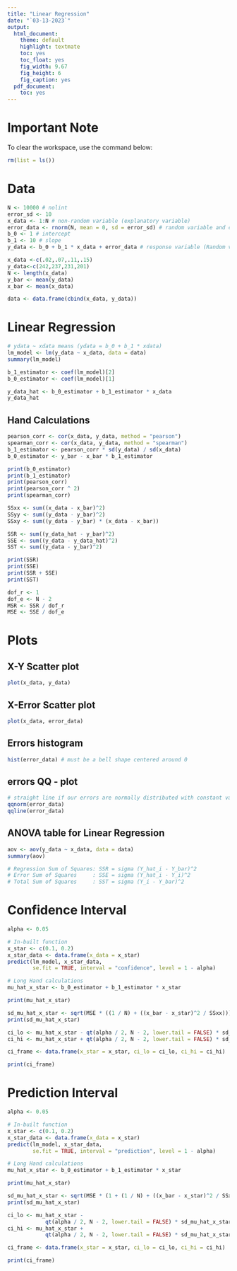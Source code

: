 ```yaml
---
title: "Linear Regression"
date: "`03-13-2023`"
output:
  html_document:
    theme: default
    highlight: textmate
    toc: yes
    toc_float: yes
    fig_width: 9.67
    fig_height: 6
    fig_caption: yes
  pdf_document:
    toc: yes
---
```



# Important Note
To clear the workspace, use the command below:
```r
rm(list = ls())
```

# Data

```r
N <- 10000 # nolint
error_sd <- 10
x_data <- 1:N # non-random variable (explanatory variable)
error_data <- rnorm(N, mean = 0, sd = error_sd) # random variable and constant variance #nolint
b_0 <- 1 # intercept
b_1 <- 10 # slope
y_data <- b_0 + b_1 * x_data + error_data # response variable (Random variable)

x_data <-c(.02,.07,.11,.15)
y_data<-c(242,237,231,201)
N <- length(x_data)
y_bar <- mean(y_data)
x_bar <- mean(x_data)

data <- data.frame(cbind(x_data, y_data))
```

# Linear Regression
```r
# ydata ~ xdata means (ydata = b_0 + b_1 * xdata)
lm_model <- lm(y_data ~ x_data, data = data)
summary(lm_model)

b_1_estimator <- coef(lm_model)[2]
b_0_estimator <- coef(lm_model)[1]

y_data_hat <- b_0_estimator + b_1_estimator * x_data
y_data_hat
```

## Hand Calculations

```r
pearson_corr <- cor(x_data, y_data, method = "pearson")
spearman_corr <- cor(x_data, y_data, method = "spearman")
b_1_estimator <- pearson_corr * sd(y_data) / sd(x_data)
b_0_estimator <- y_bar - x_bar * b_1_estimator

print(b_0_estimator)
print(b_1_estimator)
print(pearson_corr)
print(pearson_corr ^ 2)
print(spearman_corr)

SSxx <- sum((x_data - x_bar)^2)
SSyy <- sum((y_data - y_bar)^2)
SSxy <- sum((y_data - y_bar) * (x_data - x_bar))

SSR <- sum((y_data_hat - y_bar)^2)
SSE <- sum((y_data - y_data_hat)^2)
SST <- sum((y_data - y_bar)^2)

print(SSR)
print(SSE)
print(SSR + SSE)
print(SST)

dof_r <- 1
dof_e <- N - 2
MSR <- SSR / dof_r
MSE <- SSE / dof_e
```

# Plots

## X-Y Scatter plot
```r
plot(x_data, y_data)
```

## X-Error Scatter plot
```r
plot(x_data, error_data)
```

## Errors histogram

```r
hist(error_data) # must be a bell shape centered around 0
```

## errors QQ - plot
```r
# straight line if our errors are normally distributed with constant variance
qqnorm(error_data)
qqline(error_data)
```

## ANOVA table for Linear Regression
```r
aov <- aov(y_data ~ x_data, data = data)
summary(aov)

# Regression Sum of Squares: SSR = sigma (Y_hat_i - Y_bar)^2
# Error Sum of Squares     : SSE = sigma (Y_hat_i - Y_i)^2
# Total Sum of Squares     : SST = sigma (Y_i - Y_bar)^2
```

# Confidence Interval
```r
alpha <- 0.05

# In-built function
x_star <- c(0.1, 0.2)
x_star_data <- data.frame(x_data = x_star)
predict(lm_model, x_star_data,
        se.fit = TRUE, interval = "confidence", level = 1 - alpha)

# Long Hand calculations
mu_hat_x_star <- b_0_estimator + b_1_estimator * x_star

print(mu_hat_x_star)

sd_mu_hat_x_star <- sqrt(MSE * ((1 / N) + ((x_bar - x_star)^2 / SSxx)))
print(sd_mu_hat_x_star)

ci_lo <- mu_hat_x_star - qt(alpha / 2, N - 2, lower.tail = FALSE) * sd_mu_hat_x_star
ci_hi <- mu_hat_x_star + qt(alpha / 2, N - 2, lower.tail = FALSE) * sd_mu_hat_x_star

ci_frame <- data.frame(x_star = x_star, ci_lo = ci_lo, ci_hi = ci_hi)

print(ci_frame)
```
# Prediction Interval
```r
alpha <- 0.05

# In-built function
x_star <- c(0.1, 0.2)
x_star_data <- data.frame(x_data = x_star)
predict(lm_model, x_star_data,
        se.fit = TRUE, interval = "prediction", level = 1 - alpha)

# Long Hand calculations
mu_hat_x_star <- b_0_estimator + b_1_estimator * x_star

print(mu_hat_x_star)

sd_mu_hat_x_star <- sqrt(MSE * (1 + (1 / N) + ((x_bar - x_star)^2 / SSxx)))
print(sd_mu_hat_x_star)

ci_lo <- mu_hat_x_star -
            qt(alpha / 2, N - 2, lower.tail = FALSE) * sd_mu_hat_x_star
ci_hi <- mu_hat_x_star +
            qt(alpha / 2, N - 2, lower.tail = FALSE) * sd_mu_hat_x_star

ci_frame <- data.frame(x_star = x_star, ci_lo = ci_lo, ci_hi = ci_hi)

print(ci_frame)
```
